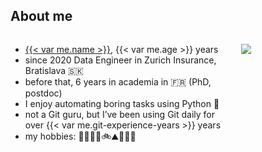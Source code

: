 ## About me
::: {.columns}
::: {.column width="72%"}
- [{{< var me.name >}}]({{< var me.website >}}), {{< var me.age >}} years
- since 2020 Data Engineer in Zurich Insurance, Bratislava 🇸🇰
- before that, 6 years in academia in 🇫🇷 (PhD, postdoc)
- I enjoy automating boring tasks using Python 🐍
- not a Git guru, but I've been using Git daily for over {{< var me.git-experience-years >}} years
- my hobbies: 👨‍👩‍👧‍👦🚲⛰️🎸🎹🍺
:::
::: {.column width="28%"}
![](./static/img/tibors.jpg){.rounded-corners}
:::
:::
